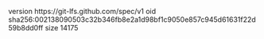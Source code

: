version https://git-lfs.github.com/spec/v1
oid sha256:002138090503c32b346fb8e2a1d98bf1c9050e857c945d61631f22d59b8dd0ff
size 14175
